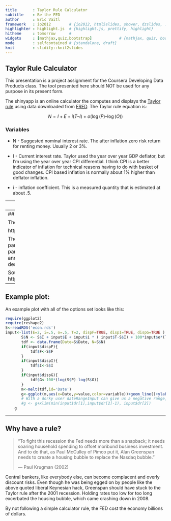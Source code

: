 ```yaml
---
title       : Taylor Rule Calculator
subtitle    : Be the FED
author      : Eric Vaitl
framework   : io2012        # {io2012, html5slides, shower, dzslides, ...}
highlighter : highlight.js  # {highlight.js, prettify, highlight}
hitheme     : tomorrow      # 
widgets     : [mathjax,quiz,bootstrap]            # {mathjax, quiz, bootstrap}
mode        : selfcontained # {standalone, draft}
knit        : slidify::knit2slides
---
```


## Taylor Rule Calculator

This presentation is a project assignment for the Coursera Developing Data Products class. The tool presented here should NOT be used for any purpose in its present form. 

The shinyapp is an online calculator the computes and displays the [Taylor rule](https://en.wikipedia.org/wiki/Taylor_rule) using data downloaded from [FRED](https://fred.stlouisfed.org/). The Taylor rule equation is: 

$$  N = I + E + i(T – I) + o(\log(P) – \log(O)) $$


### Variables 
* N - Suggested nominal interest rate. The after inflation zero risk return for renting money. Usually 2 or 3%. 

* I - Current interest rate. Taylor used the year over year GDP deflator, but I'm using the year over year CPI differential. I think CPI is a better indicator of inflation for technical reasons having to do with basket of good changes. CPI based inflation is normally about 1% higher than deflator inflation. 

* i - inflation coefficient. This is a measured quantity that is estimated at about .5. 

---
## More Varibles

* T - Target inflation rate. Most economists agree that inflation in the 2%-3% range decreases friction in labor markets without overly interfering with price indicators. With 0 inflation, people in shrinking industries would have to take wage cuts, which they would hate. With high inflation, everybody becomes too interested in getting rid of cash to do more productive work. 

* o - output coefficient. Another measured coefficient. Estimated at between 0 and .5.

* P - Potential output. The feds best guess at what the economy could produce at full capacity. If GDP is more than P, then we will see strong inflationary forces and producers compete for resources. Pulled from FRED.  

* O - Current output (GDP).  Total output of goods and services.  Pulled from FRED. 

* F - The actual federal funds rate. Pulled from FRED. 

---
## Kicking off the application 

The URL for the application is: 

https://evaitl.shinyapps.io/taylor/

The page lets you pick input parameters, adjust estimated parameters, set a date range, and plot the various series described above. 

Source code on github is at https://github.com/evaitl/taylor

--- 
## Example plot:
An example plot with all of the options set looks like this: 

```r
require(ggplot2)
require(reshape2)
S<-readRDS('econ.rds')
input<-list(E=2, i=.5, o=.5, T=2, dispF=TRUE, dispI=TRUE, dispG=TRUE )
       S$N <- S$I + input$E + input$i * ( input$T-S$I) + 100*input$o*(log(S$P)-log(S$O))
       tdf <- data.frame(Date=S$Date, N=S$N)
       if(input$dispF){
           tdf$F<-S$F
       }
       if(input$dispI){
           tdf$I<-S$I
       }
       if(input$dispG){
           tdf$G<-100*(log(S$P)-log(S$O))
       }
       m<-melt(tdf,id='Date')
       g<-ggplot(m,aes(x=Date,y=value,color=variable))+geom_line()+ylab('Rate (%)')
       # With a dorky user dateRangeInput can give us a negative range, which sucks.
       #g <- g+xlim(min(input$dr[1],input$dr[2]-1), input$dr[2])
    g
```

---
## Why have a rule?

> "To fight this recession the Fed needs more than a snapback; it
> needs soaring household spending to offset moribund business
> investment. And to do that, as Paul McCulley of Pimco put it, Alan
> Greenspan needs to create a housing bubble to replace the Nasdaq
> bubble."
> 
> — Paul Krugman (2002)

Central bankers, like everybody else, can become complacent and overly discount risks. Even though he was being egged on by people like the above quoted liberal Keynesian hack, Greenspan should have stuck to the Taylor rule after the 2001 recession. Holding rates too low for too long excerbated the housing bubble, which came crashing down in 2008. 

By not following a simple calculator rule, the FED cost the economy billions of dollars. 
